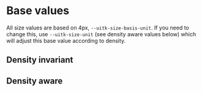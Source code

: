 
<Meta title="Documentation/Styles and Theming/Foundations/Size" />

# Base values

All size values are based on 4px, `--uitk-size-basis-unit`. If you need to change this, use `--uitk-size-unit` (see density aware values below) which will adjust this base value according to density.

## Density invariant

<Canvas>
  <Story name="Density Invariant">
    <DocGrid>
      <SpacingBlock spacingVar="--uitk-size-basis-unit" />
      <SpacingBlock spacingVar="--uitk-size-border" />
      <SpacingBlock spacingVar="--uitk-size-brandBar" />
      <SpacingBlock spacingVar="--uitk-size-divider-strokeWidth" />
      <SpacingBlock spacingVar="--uitk-size-sharktooth-height" />
      <SpacingBlock spacingVar="--uitk-size-sharktooth-width" />
    </DocGrid>
  </Story>
</Canvas>

## Density aware

<Canvas>
  <Story name="Density Aware">
    <DocGrid>
      <SpacingBlock spacingVar="--uitk-size-unit" />
      <SpacingBlock spacingVar="--uitk-size-detail" />
      <SpacingBlock spacingVar="--uitk-size-base" />
      <SpacingBlock spacingVar="--uitk-size-divider-height" />
      <SpacingBlock spacingVar="--uitk-size-selection" />
      <SpacingBlock spacingVar="--uitk-size-stackable" />
    </DocGrid>
  </Story>
</Canvas>
